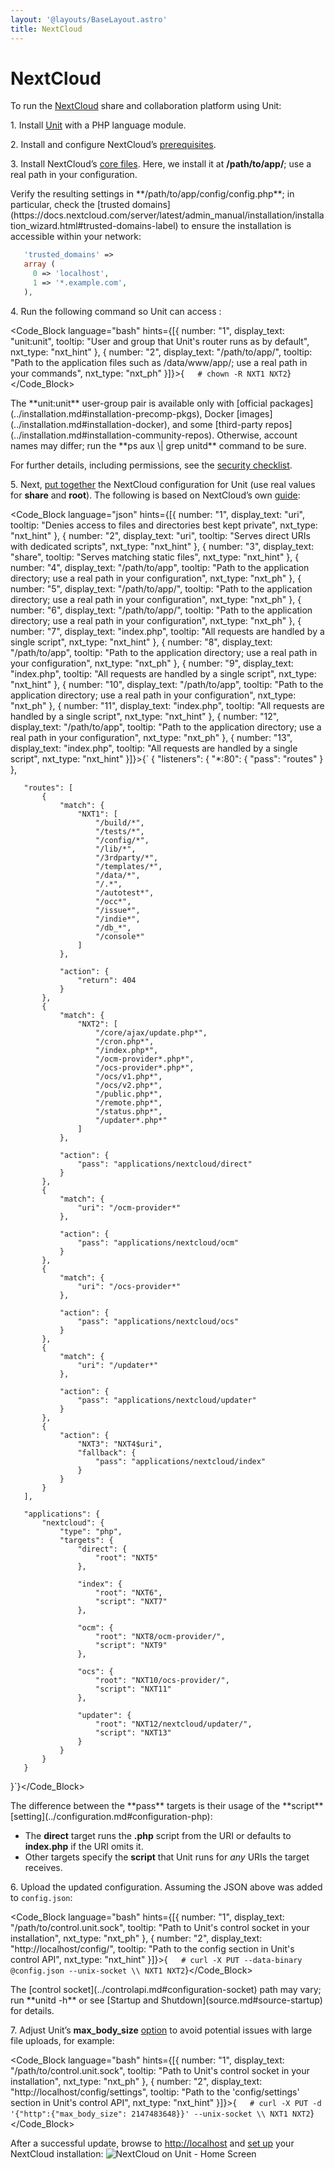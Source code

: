 ```yaml
---
layout: '@layouts/BaseLayout.astro'
title: NextCloud
---
```

# NextCloud

To run the [NextCloud](https://nextcloud.com) share and collaboration platform using Unit:

1\. Install [Unit](../installation.md#installation-precomp-pkgs) with a PHP language module.

2\. Install and configure NextCloud’s [prerequisites](https://docs.nextcloud.com/server/latest/admin_manual/installation/source_installation.html#prerequisites-for-manual-installation).

3\. Install NextCloud’s [core files](https://docs.nextcloud.com/server/latest/admin_manual/installation/command_line_installation.html).  Here, we install it at **/path/to/app/**; use a real path in your configuration.

<Note type="note">
Verify the resulting settings in **/path/to/app/config/config.php**; in particular, check the [trusted domains](https://docs.nextcloud.com/server/latest/admin_manual/installation/installation_wizard.html#trusted-domains-label) to ensure the installation is accessible within your network:
</Note>

```php
   'trusted_domains' =>
   array (
     0 => 'localhost',
     1 => '*.example.com',
   ),
```

4\. Run the following command so Unit can access :

<Code_Block language="bash" hints={[{ number: "1", display_text: "unit:unit", tooltip: "User and group that Unit's router runs as by default", nxt_type: "nxt_hint" }, { number: "2", display_text: "/path/to/app/", tooltip: "Path to the application files such as /data/www/app/; use a real path in your commands", nxt_type: "nxt_ph" }]}>{`   # chown -R NXT1 NXT2`}</Code_Block>

<Note type="note">
The **unit:unit** user-group pair is available only with [official packages](../installation.md#installation-precomp-pkgs), Docker [images](../installation.md#installation-docker), and some [third-party repos](../installation.md#installation-community-repos). Otherwise, account names may differ; run the **ps aux \| grep unitd** command to be sure.
</Note>

For further details, including permissions, see the [security checklist](security.md#security-apps).

5\. Next, [put together](../configuration.md#configuration-php) the NextCloud configuration for Unit (use real values for **share** and **root**).  The following is based on NextCloud’s own [guide](https://docs.nextcloud.com/server/latest/admin_manual/installation/nginx.html):

<Code_Block language="json" hints={[{ number: "1", display_text: "uri", tooltip: "Denies access to files and directories best kept private", nxt_type: "nxt_hint" }, { number: "2", display_text: "uri", tooltip: "Serves direct URIs with dedicated scripts", nxt_type: "nxt_hint" }, { number: "3", display_text: "share", tooltip: "Serves matching static files", nxt_type: "nxt_hint" }, { number: "4", display_text: "/path/to/app", tooltip: "Path to the application directory; use a real path in your configuration", nxt_type: "nxt_ph" }, { number: "5", display_text: "/path/to/app/", tooltip: "Path to the application directory; use a real path in your configuration", nxt_type: "nxt_ph" }, { number: "6", display_text: "/path/to/app/", tooltip: "Path to the application directory; use a real path in your configuration", nxt_type: "nxt_ph" }, { number: "7", display_text: "index.php", tooltip: "All requests are handled by a single script", nxt_type: "nxt_hint" }, { number: "8", display_text: "/path/to/app", tooltip: "Path to the application directory; use a real path in your configuration", nxt_type: "nxt_ph" }, { number: "9", display_text: "index.php", tooltip: "All requests are handled by a single script", nxt_type: "nxt_hint" }, { number: "10", display_text: "/path/to/app", tooltip: "Path to the application directory; use a real path in your configuration", nxt_type: "nxt_ph" }, { number: "11", display_text: "index.php", tooltip: "All requests are handled by a single script", nxt_type: "nxt_hint" }, { number: "12", display_text: "/path/to/app", tooltip: "Path to the application directory; use a real path in your configuration", nxt_type: "nxt_ph" }, { number: "13", display_text: "index.php", tooltip: "All requests are handled by a single script", nxt_type: "nxt_hint" }]}>{`   {
       "listeners": {
           "*:80": {
               "pass": "routes"
           }
       },

       "routes": [
           {
               "match": {
                   "NXT1": [
                       "/build/*",
                       "/tests/*",
                       "/config/*",
                       "/lib/*",
                       "/3rdparty/*",
                       "/templates/*",
                       "/data/*",
                       "/.*",
                       "/autotest*",
                       "/occ*",
                       "/issue*",
                       "/indie*",
                       "/db_*",
                       "/console*"
                   ]
               },

               "action": {
                   "return": 404
               }
           },
           {
               "match": {
                   "NXT2": [
                       "/core/ajax/update.php*",
                       "/cron.php*",
                       "/index.php*",
                       "/ocm-provider*.php*",
                       "/ocs-provider*.php*",
                       "/ocs/v1.php*",
                       "/ocs/v2.php*",
                       "/public.php*",
                       "/remote.php*",
                       "/status.php*",
                       "/updater*.php*"
                   ]
               },

               "action": {
                   "pass": "applications/nextcloud/direct"
               }
           },
           {
               "match": {
                   "uri": "/ocm-provider*"
               },

               "action": {
                   "pass": "applications/nextcloud/ocm"
               }
           },
           {
               "match": {
                   "uri": "/ocs-provider*"
               },

               "action": {
                   "pass": "applications/nextcloud/ocs"
               }
           },
           {
               "match": {
                   "uri": "/updater*"
               },

               "action": {
                   "pass": "applications/nextcloud/updater"
               }
           },
           {
               "action": {
                   "NXT3": "NXT4$uri",
                   "fallback": {
                       "pass": "applications/nextcloud/index"
                   }
               }
           }
       ],

       "applications": {
           "nextcloud": {
               "type": "php",
               "targets": {
                   "direct": {
                       "root": "NXT5"
                   },

                   "index": {
                       "root": "NXT6",
                       "script": "NXT7"
                   },

                   "ocm": {
                       "root": "NXT8/ocm-provider/",
                       "script": "NXT9"
                   },

                   "ocs": {
                       "root": "NXT10/ocs-provider/",
                       "script": "NXT11"
                   },

                   "updater": {
                       "root": "NXT12/nextcloud/updater/",
                       "script": "NXT13"
                   }
               }
           }
       }
   }`}</Code_Block>

<Note type="note">
The difference between the **pass** targets is their usage of the **script** [setting](../configuration.md#configuration-php):

* The **direct** target runs the **.php** script from the URI or defaults to **index.php** if the URI omits it.
* Other targets specify the **script** that Unit runs for *any* URIs the target receives.
</Note>

6\. Upload the updated configuration.  Assuming the JSON above was added to `config.json`:

<Code_Block language="bash" hints={[{ number: "1", display_text: "/path/to/control.unit.sock", tooltip: "Path to Unit's control socket in your installation", nxt_type: "nxt_ph" }, { number: "2", display_text: "http://localhost/config/", tooltip: "Path to the config section in Unit's control API", nxt_type: "nxt_hint" }]}>{`   # curl -X PUT --data-binary @config.json --unix-socket \\
          NXT1 NXT2`}</Code_Block>

<Note type="note">
The [control socket](../controlapi.md#configuration-socket) path may vary; run **unitd -h** or see [Startup and Shutdown](source.md#source-startup) for details.
</Note>

7\. Adjust Unit’s **max\_body\_size** [option](../configuration.md#configuration-stngs) to avoid potential issues with large file uploads, for example:

<Code_Block language="bash" hints={[{ number: "1", display_text: "/path/to/control.unit.sock", tooltip: "Path to Unit's control socket in your installation", nxt_type: "nxt_ph" }, { number: "2", display_text: "http://localhost/config/settings", tooltip: "Path to the 'config/settings' section in Unit's control API", nxt_type: "nxt_hint" }]}>{`   # curl -X PUT -d '{"http":{"max_body_size": 2147483648}}' --unix-socket \\
          NXT1 NXT2`}</Code_Block>

After a successful update, browse to [http://localhost](http://localhost) and [set up](https://docs.nextcloud.com/server/latest/admin_manual/installation/installation_wizard.html) your NextCloud installation: ![NextCloud on Unit - Home Screen](/images/nextcloud.png)